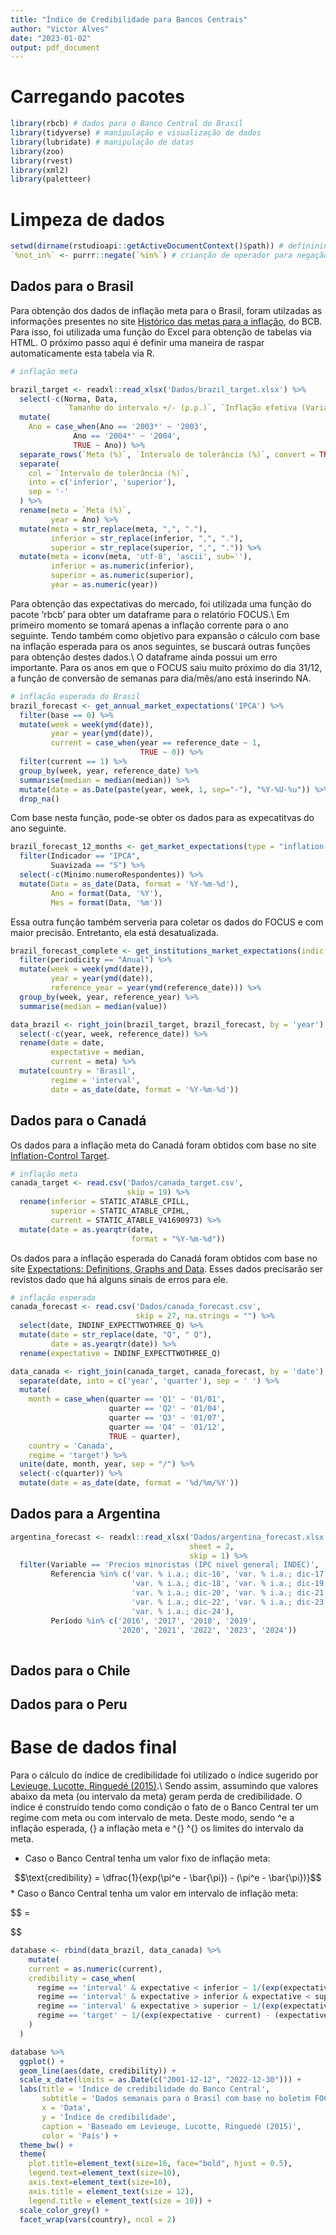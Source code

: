 ```yaml
---
title: "Índice de Credibilidade para Bancos Centrais"
author: "Victor Alves"
date: "2023-01-02"
output: pdf_document
---
```


# Carregando pacotes

```r
library(rbcb) # dados para o Banco Central do Brasil
library(tidyverse) # manipulação e visualização de dados
library(lubridate) # manipulação de datas
library(zoo)
library(rvest)
library(xml2)
library(paletteer)
```

# Limpeza de dados

```r
setwd(dirname(rstudioapi::getActiveDocumentContext()$path)) # defininindo diretório como pasta onde o arquivo está
`%not_in%` <- purrr::negate(`%in%`) # crianção de operador para negação de pertencimento
```

## Dados para o Brasil

Para obtenção dos dados de inflação meta para o Brasil, foram utilzadas as informações presentes no site [Histórico das metas para a inflação](https://www.bcb.gov.br/controleinflacao/historicometas), do BCB. Para isso, foi utilizada uma função do Excel para obtenção de tabelas via HTML. O próximo passo aqui é definir uma maneira de raspar automaticamente esta tabela via R.

```r
# inflação meta

brazil_target <- readxl::read_xlsx('Dados/brazil_target.xlsx') %>% 
  select(-c(Norma, Data, 
            `Tamanho do intervalo +/- (p.p.)`, `Inflação efetiva (Variação do IPCA, %)`)) %>% 
  mutate(
    Ano = case_when(Ano == '2003*' ~ '2003',
              Ano == '2004*' ~ '2004',
              TRUE ~ Ano)) %>% 
  separate_rows(`Meta (%)`, `Intervalo de tolerância (%)`, convert = TRUE, sep = '\n') %>% 
  separate( 
    col = `Intervalo de tolerância (%)`, 
    into = c('inferior', 'superior'), 
    sep = '-' 
  ) %>% 
  rename(meta = `Meta (%)`,
         year = Ano) %>% 
  mutate(meta = str_replace(meta, ",", "."),
         inferior = str_replace(inferior, ",", "."),
         superior = str_replace(superior, ",", ".")) %>% 
  mutate(meta = iconv(meta, 'utf-8', 'ascii', sub=''),
         inferior = as.numeric(inferior),
         superior = as.numeric(superior),
         year = as.numeric(year))

```

Para obtenção das expectativas do mercado, foi utilizada uma função do pacote ‘rbcb’ para obter um dataframe para o relatório FOCUS.\\
Em primeiro momento se tomará apenas a inflação corrente para o ano seguinte. Tendo também como objetivo para expansão o cálculo com base na inflação esperada para os anos seguintes, se buscará outras funções para obtenção destes dados.\\
O dataframe ainda possui um erro importante. Para os anos em que o FOCUS saiu muito próximo do dia 31/12, a função de conversão de semanas para dia/mês/ano está inserindo NA.

```r
# inflação esperada do Brasil 
brazil_forecast <- get_annual_market_expectations('IPCA') %>% 
  filter(base == 0) %>% 
  mutate(week = week(ymd(date)), 
         year = year(ymd(date)),
         current = case_when(year == reference_date ~ 1, 
                             TRUE ~ 0)) %>%
  filter(current == 1) %>% 
  group_by(week, year, reference_date) %>% 
  summarise(median = median(median)) %>% 
  mutate(date = as.Date(paste(year, week, 1, sep="-"), "%Y-%U-%u")) %>% 
  drop_na()


```

Com base nesta função, pode-se obter os dados para as expecatitvas do ano seguinte.

```r
brazil_forecast_12_months <- get_market_expectations(type = "inflation-12-months") %>% 
  filter(Indicador == "IPCA",
         Suavizada == "S") %>% 
  select(-c(Minimo:numeroRespondentes)) %>% 
  mutate(Data = as_date(Data, format = '%Y-%m-%d'),
         Ano = format(Data, '%Y'),
         Mes = format(Data, '%m')) 
```


Essa outra função também serveria para coletar os dados do FOCUS e com maior precisão. Entretanto, ela está desatualizada.

```r
brazil_forecast_complete <- get_institutions_market_expectations(indic = 'IPCA') %>% 
  filter(periodicity == "Anual") %>% 
  mutate(week = week(ymd(date)), 
         year = year(ymd(date)),
         reference_year = year(ymd(reference_date))) %>%  
  group_by(week, year, reference_year) %>% 
  summarise(median = median(value))
```


```r
data_brazil <- right_join(brazil_target, brazil_forecast, by = 'year') %>% 
  select(-c(year, week, reference_date)) %>% 
  rename(date = date,
         expectative = median,
         current = meta) %>% 
  mutate(country = 'Brasil', 
         regime = 'interval',
         date = as_date(date, format = '%Y-%m-%d'))
```


## Dados para o Canadá

Os dados para a inflação meta do Canadá foram obtidos com base no site [Inflation-Control Target](https://www.bankofcanada.ca/rates/indicators/key-variables/inflation-control-target/).

```r
# inflação meta
canada_target <- read.csv('Dados/canada_target.csv', 
                          skip = 19) %>% 
  rename(inferior = STATIC_ATABLE_CPILL,
         superior = STATIC_ATABLE_CPIHL,
         current = STATIC_ATABLE_V41690973) %>% 
  mutate(date = as.yearqtr(date,
                           format = "%Y-%m-%d"))
```


Os dados para a inflação esperada do Canadá foram obtidos com base no site [Expectations: Definitions, Graphs and Data](https://www.bankofcanada.ca/rates/indicators/capacity-and-inflation-pressures/expectations/). Esses dados precisarão ser revistos dado que há alguns sinais de erros para ele.

```r
# inflação esperada
canada_forecast <- read.csv('Dados/canada_forecast.csv', 
                            skip = 27, na.strings = "") %>% 
  select(date, INDINF_EXPECTTWOTHREE_Q) %>% 
  mutate(date = str_replace(date, "Q", " Q"),
         date = as.yearqtr(date)) %>% 
  rename(expectative = INDINF_EXPECTTWOTHREE_Q)
```

```r
data_canada <- right_join(canada_target, canada_forecast, by = 'date') %>% 
  separate(date, into = c('year', 'quarter'), sep = ' ') %>% 
  mutate(
    month = case_when(quarter == 'Q1' ~ '01/01',
                      quarter == 'Q2' ~ '01/04',
                      quarter == 'Q3' ~ '01/07',
                      quarter == 'Q4' ~ '01/12',
                      TRUE ~ quarter),
    country = 'Canada',
    regime = 'target') %>% 
  unite(date, month, year, sep = "/") %>% 
  select(-c(quarter)) %>% 
  mutate(date = as_date(date, format = '%d/%m/%Y'))
```

## Dados para a Argentina

```r
argentina_forecast <- readxl::read_xlsx('Dados/argentina_forecast.xlsx', 
                                        sheet = 2,
                                        skip = 1) %>% 
  filter(Variable == 'Precios minoristas (IPC nivel general; INDEC)',
         Referencia %in% c('var. % i.a.; dic-16', 'var. % i.a.; dic-17', 
                           'var. % i.a.; dic-18', 'var. % i.a.; dic-19',
                           'var. % i.a.; dic-20', 'var. % i.a.; dic-21',
                           'var. % i.a.; dic-22', 'var. % i.a.; dic-23',
                           'var. % i.a.; dic-24'),
         Período %in% c('2016', '2017', '2018', '2019',
                        '2020', '2021', '2022', '2023', '2024'))
  
```

## Dados para o Chile
## Dados para o Peru
# Base de dados final

Para o cálculo do índice de credibilidade foi utilizado o índice sugerido por [Levieuge, Lucotte, Ringuedé (2015)](https://econpapers.repec.org/paper/nbpnbpmis/209.htm).\\
Sendo assim, assumindo que valores abaixo da meta (ou intervalo da meta) geram perda de credibilidade. O índice é construído tendo como condição o fato de o Banco Central ter um regime com meta ou com intervalo de meta. Deste modo, sendo \pi^e a inflação esperada, \bar{\pi} a inflação meta e \pi^{\min} \pi^{\max} os limites do intervalo da meta.

* Caso o Banco Central tenha um valor fixo de inflação meta:

$$\text{credibility} = \dfrac{1}{exp(\pi^e - \bar{\pi}) - (\pi^e - \bar{\pi})}$$
* Caso o Banco Central tenha um valor em intervalo de inflação meta:

$$\text{credibility} = \begin{cases}
  \dfrac{1}{exp(\pi^e - \bar{\pi^{\min}}) - (\pi^e - \bar{\pi}^{\min})}, & \text{se } \pi^e<\bar{\pi}^{\min}\\
  1, & \text{se } \pi \in \left[\bar{\pi}^\min, \bar{\pi}^\max \right]\\
  
  \dfrac{1}{exp(\pi^e - \bar{\pi^{\max}}) - (\pi^e - \bar{\pi}^{\max})}, & \text{se } \pi^e>\bar{\pi}^{\max}
  \end{cases}$$

```r
database <- rbind(data_brazil, data_canada) %>% 
    mutate(
    current = as.numeric(current),
    credibility = case_when(
      regime == 'interval' & expectative < inferior ~ 1/(exp(expectative - inferior) - (expectative - inferior)),
      regime == 'interval' & expectative > inferior & expectative < superior ~ 1,
      regime == 'interval' & expectative > superior ~ 1/(exp(expectative - superior) - (expectative - superior)),
      regime == 'target' ~ 1/(exp(expectative - current) - (expectative - current)) 
    )
  )


```

```r
database %>% 
  ggplot() + 
  geom_line(aes(date, credibility)) +
  scale_x_date(limits = as.Date(c("2001-12-12", "2022-12-30"))) +
  labs(title = 'Índice de credibilidade do Banco Central',
       subtitle = 'Dados semanais para o Brasil com base no boletim FOCUS',
       x = 'Data',
       y = 'Índice de credibilidade',
       caption = 'Baseado em Levieuge, Lucotte, Ringuedé (2015)',
       color = 'País') +
  theme_bw() +
  theme(
    plot.title=element_text(size=16, face="bold", hjust = 0.5),
    legend.text=element_text(size=10),
    axis.text=element_text(size=10),
    axis.title = element_text(size = 12),
    legend.title = element_text(size = 10)) +
  scale_color_grey() +
  facet_wrap(vars(country), ncol = 2)
```
